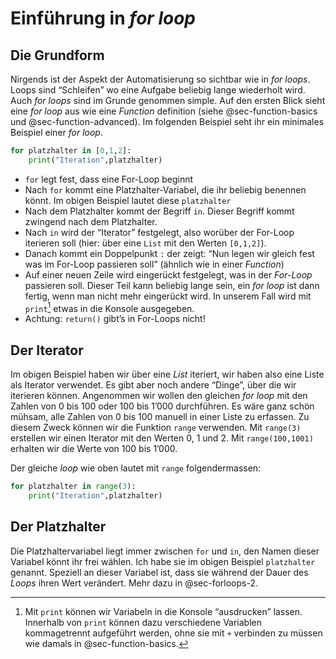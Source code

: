 # Einführung in *for loop*  {#sec-forloops-1}

## Die Grundform
Nirgends ist der Aspekt der Automatisierung so sichtbar wie in *for loops*. Loops sind "Schleifen" wo eine Aufgabe beliebig lange wiederholt wird. Auch *for loops* sind im Grunde genommen simple. Auf den ersten Blick sieht eine *for loop* aus wie eine *Function* definition (siehe @sec-function-basics und @sec-function-advanced). Im folgenden Beispiel seht ihr ein minimales Beispiel einer *for loop*.

```python
for platzhalter in [0,1,2]:
    print("Iteration",platzhalter)
```

- `for` legt fest, dass eine For-Loop beginnt
- Nach `for` kommt eine Platzhalter-Variabel, die ihr beliebig benennen könnt. Im obigen Beispiel lautet diese `platzhalter`
- Nach dem Platzhalter kommt der Begriff `in`. Dieser Begriff kommt zwingend nach dem Platzhalter.
- Nach `in` wird der "Iterator" festgelegt, also worüber der For-Loop iterieren soll (hier: über eine `List` mit den Werten `[0,1,2]`). 
- Danach kommt ein Doppelpunkt `:` der zeigt: "Nun legen wir gleich fest was im For-Loop passieren soll" (ähnlich wie in einer *Function*)
- Auf einer neuen Zeile wird eingerückt festgelegt, was in der *For-Loop* passieren soll. Dieser Teil kann beliebig lange sein, ein *for loop* ist dann fertig, wenn man nicht mehr eingerückt wird. In unserem Fall wird mit `print`[^print] etwas in die Konsole ausgegeben.
- Achtung: `return()` gibt’s in For-Loops nicht!

[^print]: Mit `print` können wir Variabeln in die Konsole "ausdrucken" lassen. Innerhalb von `print` können dazu verschiedene Variablen kommagetrennt aufgeführt werden, ohne sie mit `+` verbinden zu müssen wie damals in @sec-function-basics.

## Der Iterator

Im obigen Beispiel haben wir über eine *List* iteriert, wir haben also eine Liste als Iterator verwendet. Es gibt aber noch andere "Dinge", über die wir iterieren können. Angenommen wir wollen den gleichen *for loop* mit den Zahlen von 0 bis 100 oder 100 bis 1'000 durchführen. Es wäre ganz schön mühsam, alle Zahlen von 0 bis 100 manuell in einer Liste zu erfassen. Zu diesem Zweck können wir die Funktion `range` verwenden. Mit `range(3)` erstellen wir einen Iterator mit den Werten 0, 1 und 2. Mit `range(100,1001)` erhalten wir die Werte von 100 bis 1'000. 

Der gleiche *loop* wie oben lautet mit `range` folgendermassen:

```python
for platzhalter in range(3):
    print("Iteration",platzhalter)
```

## Der Platzhalter

Die Platzhaltervariabel liegt immer zwischen `for` und `in`, den Namen dieser Variabel könnt ihr frei wählen. Ich habe sie im obigen Beispiel `platzhalter` genannt. Speziell an dieser Variabel ist, dass sie während der Dauer des *Loops* ihren Wert verändert. Mehr dazu in @sec-forloops-2.
